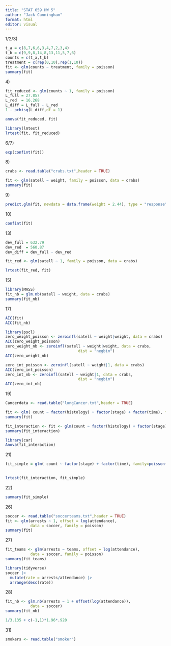 ```yaml
---
title: "STAT 659 HW 5"
author: "Jack Cunningham"
format: html
editor: visual
---
```


1/2/3)

```r
t_a = c(8,7,6,6,3,4,7,2,3,4)
t_b = c(9,9,8,14,8,13,11,5,7,6)
counts = c(t_a,t_b)
treatment = c(rep(0,10),rep(1,10))
fit <- glm(counts ~ treatment, family = poisson)
summary(fit)
```

4\)

```r
fit_reduced <- glm(counts ~ 1, family = poisson)
L_full = 27.857
L_red  = 16.268
L_diff = L_full - L_red
1 - pchisq(L_diff,df = 1)
```

```r
anova(fit_reduced, fit)
```

```r
library(lmtest)
lrtest(fit, fit_reduced)
```

6/7)

```r
exp(confint(fit))
```

8\)

```r
crabs <- read.table("crabs.txt",header = TRUE)
```

```r
fit <- glm(satell ~ weight, family = poisson, data = crabs)
summary(fit)
```

9\)

```r
predict.glm(fit, newdata = data.frame(weight = 2.44), type = "response")
```

10\)

```r
confint(fit)
```

13\)

```r
dev_full = 632.79
dev_red  = 560.87
dev_diff = dev_full - dev_red
```

```r
fit_red <- glm(satell ~ 1, family = poisson, data = crabs)
```

```r
lrtest(fit_red, fit)
```

15\)

```r
library(MASS)
fit_nb = glm.nb(satell ~ weight, data = crabs)
summary(fit_nb)
```

17\)

```r
AIC(fit)
AIC(fit_nb)
```

```r
library(pscl)
zero_weight_poisson <- zeroinfl(satell ~ weight|weight, data = crabs)
AIC(zero_weight_poisson)
zero_weight_nb <- zeroinfl(satell ~ weight|weight, data = crabs,
                                dist = "negbin")
AIC(zero_weight_nb)

zero_int_poisson <- zeroinfl(satell ~ weight|1, data = crabs)
AIC(zero_int_poisson)
zero_int_nb <- zeroinfl(satell ~ weight|1, data = crabs,
                                dist = "negbin")
AIC(zero_int_nb)
```

19\)

```r
Cancerdata <- read.table("lungCancer.txt",header = TRUE)
```

```r
fit <- glm( count ~ factor(histology) + factor(stage) + factor(time), family=poisson(link="log"),offset=log(risktime),data= Cancerdata)
summary(fit)
```

```r
fit_interaction <- fit <- glm(count ~ factor(histology) + factor(stage)*factor(time), family=poisson(link="log"),offset=log(risktime),data=Cancerdata)
summary(fit_interaction)
```

```r
library(car)
Anova(fit_interaction)
```

21\)

```r
fit_simple = glm( count ~ factor(stage) + factor(time), family=poisson(link="log"),offset=log(risktime),data= Cancerdata)
  
```

```r
lrtest(fit_interaction, fit_simple)
```

22\)

```r
summary(fit_simple)
```

26\)

```r
soccer <- read.table("soccerteams.txt",header = TRUE)
fit <- glm(arrests ~ 1, offset = log(attendance),
           data = soccer, family = poisson)
summary(fit)
```

27\)

```r
fit_teams <- glm(arrests ~ teams, offset = log(attendance),
           data = soccer, family = poisson)
summary(fit_teams)
```

```r
library(tidyverse)
soccer |> 
  mutate(rate = arrests/attendance) |> 
  arrange(desc(rate))
```

28\)

```r
fit_nb <- glm.nb(arrests ~ 1 + offset(log(attendance)),
           data = soccer)
summary(fit_nb)
```

```r
1/3.135 + c(-1,1)*1.96*.920
```

31\)

```r
smokers <- read.table("smoker")
```
